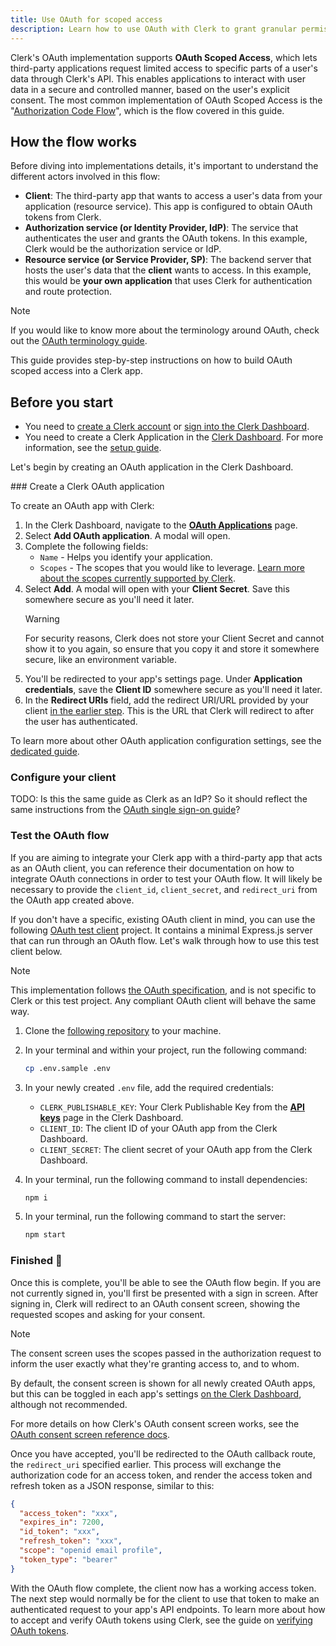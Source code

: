 ```yaml
---
title: Use OAuth for scoped access
description: Learn how to use OAuth with Clerk to grant granular permissions and manage access securely.
---
```


Clerk's OAuth implementation supports **OAuth Scoped Access**, which lets third-party applications request limited access to specific parts of a user's data through Clerk's API. This enables applications to interact with user data in a secure and controlled manner, based on the user's explicit consent. The most common implementation of OAuth Scoped Access is the "[Authorization Code Flow](https://datatracker.ietf.org/doc/html/rfc6749#section-1.3.1)", which is the flow covered in this guide.

## How the flow works

Before diving into implementations details, it's important to understand the different actors involved in this flow:

- **Client**: The third-party app that wants to access a user's data from your application (resource service). This app is configured to obtain OAuth tokens from Clerk.
- **Authorization service (or Identity Provider, IdP)**: The service that authenticates the user and grants the OAuth tokens. In this example, Clerk would be the authorization service or IdP.
- **Resource service (or Service Provider, SP)**: The backend server that hosts the user's data that the **client** wants to access. In this example, this would be **your own application** that uses Clerk for authentication and route protection.

> [!NOTE]
> If you would like to know more about the terminology around OAuth, check out the [OAuth terminology guide](/docs/oauth/overview#key-terminology).

This guide provides step-by-step instructions on how to build OAuth scoped access into a Clerk app.

## Before you start

- You need to [create a Clerk account](https://dashboard.clerk.com/sign-up) or [sign into the Clerk Dashboard](https://dashboard.clerk.com/).
- You need to create a Clerk Application in the [Clerk Dashboard](https://dashboard.clerk.com/). For more information, see the [setup guide](/docs/quickstarts/setup-clerk).

Let's begin by creating an OAuth application in the Clerk Dashboard.

<Steps>
  ### Create a Clerk OAuth application

  To create an OAuth app with Clerk:

  1. In the Clerk Dashboard, navigate to the [**OAuth Applications**](https://dashboard.clerk.com/last-active?path=user-authentication/oauth-applications) page.
  1. Select **Add OAuth application**. A modal will open.
  1. Complete the following fields:
     - `Name` - Helps you identify your application.
     - `Scopes` - The scopes that you would like to leverage. [Learn more about the scopes currently supported by Clerk](/docs/oauth/how-clerk-implements-oauth#scopes).
  1. Select **Add**. A modal will open with your **Client Secret**. Save this somewhere secure as you'll need it later.
     > [!WARNING]
     > For security reasons, Clerk does not store your Client Secret and cannot show it to you again, so ensure that you copy it and store it somewhere secure, like an environment variable.
  1. You'll be redirected to your app's settings page. Under **Application credentials**, save the **Client ID** somewhere secure as you'll need it later.
  1. In the **Redirect URIs** field, add the redirect URI/URL provided by your client [in the earlier step](#create-a-connection-or-integration-in-the-client). This is the URL that Clerk will redirect to after the user has authenticated.

  To learn more about other OAuth application configuration settings, see the [dedicated guide](/docs/oauth/how-clerk-implements-oauth).

  ### Configure your client

  TODO: Is this the same guide as Clerk as an IdP? So it should reflect the same instructions from the [OAuth single sign-on guide](/docs/oauth/oauth-single-sign-on)?

  ### Test the OAuth flow

  If you are aiming to integrate your Clerk app with a third-party app that acts as an OAuth client, you can reference their documentation on how to integrate OAuth connections in order to test your OAuth flow. It will likely be necessary to provide the `client_id`, `client_secret`, and `redirect_uri` from the OAuth app created above.

  If you don't have a specific, existing OAuth client in mind, you can use the following [OAuth test client](https://github.com/clerk/test-oauth-client) project. It contains a minimal Express.js server that can run through an OAuth flow. Let's walk through how to use this test client below.

  > [!NOTE]
  > This implementation follows [the OAuth specification](https://datatracker.ietf.org/doc/html/draft-ietf-oauth-v2-1-13), and is not specific to Clerk or this test project. Any compliant OAuth client will behave the same way.

  1. Clone the [following repository](https://github.com/clerk/test-oauth-client) to your machine.

  1. In your terminal and within your project, run the following command:

     ```sh {{ filename: 'terminal' }}
     cp .env.sample .env
     ```

  1. In your newly created `.env` file, add the required credentials:

     - `CLERK_PUBLISHABLE_KEY`: Your Clerk Publishable Key from the [**API keys**](https://dashboard.clerk.com/last-active?path=api-keys) page in the Clerk Dashboard.
     - `CLIENT_ID`: The client ID of your OAuth app from the Clerk Dashboard.
     - `CLIENT_SECRET`: The client secret of your OAuth app from the Clerk Dashboard.

  1. In your terminal, run the following command to install dependencies:

     ```sh {{ filename: 'terminal' }}
     npm i
     ```

  1. In your terminal, run the following command to start the server:

     ```sh {{ filename: 'terminal' }}
     npm start
     ```

  ### Finished 🎉

  Once this is complete, you'll be able to see the OAuth flow begin. If you are not currently signed in, you'll first be presented with a sign in screen. After signing in, Clerk will redirect to an OAuth consent screen, showing the requested scopes and asking for your consent.

  > [!NOTE]
  > The consent screen uses the scopes passed in the authorization request to inform the user exactly what they're granting access to, and to whom.
  >
  > By default, the consent screen is shown for all newly created OAuth apps, but this can be toggled in each app's settings [on the Clerk Dashboard](https://dashboard.clerk.com/last-active?path=oauth-applications), although not recommended.
  >
  > For more details on how Clerk's OAuth consent screen works, see the [OAuth consent screen reference docs](/docs/oauth/how-clerk-implements-oauth#consent-screen-management).

  Once you have accepted, you'll be redirected to the OAuth callback route, the `redirect_uri` specified earlier. This process will exchange the authorization code for an access token, and render the access token and refresh token as a JSON response, similar to this:

  ```json
  {
    "access_token": "xxx",
    "expires_in": 7200,
    "id_token": "xxx",
    "refresh_token": "xxx",
    "scope": "openid email profile",
    "token_type": "bearer"
  }
  ```

  With the OAuth flow complete, the client now has a working access token. The next step would normally be for the client to use that token to make an authenticated request to your app's API endpoints. To learn more about how to accept and verify OAuth tokens using Clerk, see the guide on [verifying OAuth tokens](/docs/oauth/oauth-verify-tokens).
</Steps>
